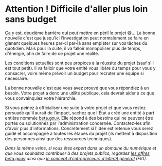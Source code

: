 # Attention ! Difficile d'aller plus loin sans budget

Ça y est, deuxième barrière qui peut mettre en péril le projet 😅… La bonne nouvelle c'est que jusqu'ici l'investigation peut normalement se faire en glanant quelques heures par-ci par-là sans empiéter sur vos tâches du quotidien. Mais pour la suite, il va falloir monopoliser plus de temps, d'énergie, afin de faire de ce projet une réalité.

Les conditions actuelles sont peu propices à la réussite du projet (sauf s'il est tout petit). Il va falloir que votre entité vous libère du temps pour vous y consacrer, voire même prévoir un budget pour recruter une équipe si nécessaire.

La bonne nouvelle c'est que vous avez prouvé que vous répondiez à un besoin. Votre projet a donc une utilité publique, cela devrait aider à ce que vous convainquiez votre hiérarchie.

Si vous peinez à officialiser une suite à votre projet et que vous restez persuadé qu'il aurait de l'impact, sachez que l'État a créé une entité à part entière nommée [beta.gouv](https://beta.gouv.fr). Elle répond à des besoins qui ne peuvent être portés ou solutionnés par l'administration concernée. Contactez-les afin d'avoir plus d'informations. Concrètement si l'idée est retenue vous serez guidé et accompagné à toutes les étapes du projet (ils mettent à disposition des personnes ainsi que des ressources techniques).

_Dans la même veine, si vous êtes expert dans un domaine du numérique et que vous souhaitez contribuer à des projets publics, regardez [les offres beta.gouv](https://www.welcometothejungle.com/fr/companies/communaute-beta-gouv/jobs) ainsi que [le concept d'entrepreneurs d'intérêt général](https://eig.etalab.gouv.fr) (EIG)._
